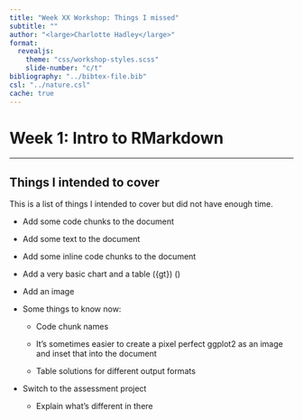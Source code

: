 ```yaml
---
title: "Week XX Workshop: Things I missed"
subtitle: ""
author: "<large>Charlotte Hadley</large>"
format: 
  revealjs:
    theme: "css/workshop-styles.scss"
    slide-number: "c/t"
bibliography: "../bibtex-file.bib"
csl: "../nature.csl"
cache: true
---
```


# Week 1: Intro to RMarkdown

-----------

## Things I intended to cover

This is a list of things I intended to cover but did not have enough time.

- Add some code chunks to the document

- Add some text to the document

- Add some inline code chunks to the document 

- Add a very basic chart and a table ({gt}) ()

- Add an image

- Some things to know now:

  - Code chunk names
  
  - It's sometimes easier to create a pixel perfect ggplot2 as an image and inset that into the document
  
  - Table solutions for different output formats

- Switch to the assessment project

  - Explain what's different in there


